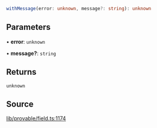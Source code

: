 ```ts
withMessage(error: unknown, message?: string): unknown
```

## Parameters

• **error**: `unknown`

• **message?**: `string`

## Returns

`unknown`

## Source

[lib/provable/field.ts:1174](https://github.com/o1-labs/o1js/blob/fd7bd4b02f4f7cc1057cd423261d70c22275763a/src/lib/provable/field.ts#L1174)
